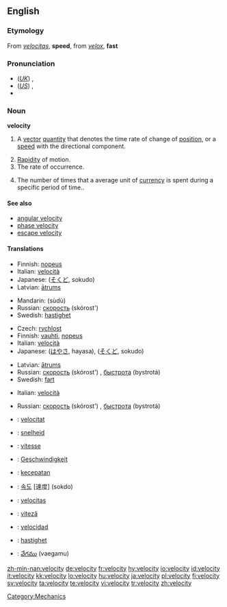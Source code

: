 {{wikipedia|dab=velocity (disambiguation)|velocity}}
==English==

===Etymology===
From {{L.}} ''[[velocitas]]'', '''speed''', from ''[[velox]]'', '''fast'''

===Pronunciation===
* (''[[Received Pronunciation|UK]]'') {{IPA|/vəˈlɒsəti/}}, {{SAMPA|/v@"lQs@ti/}}
* (''[[General American|US]]'') {{IPA|/vəˈlɑsəti/}}, {{SAMPA|/v@"lAs@ti/}}
* {{audio|en-us-velocity.ogg|Audio (US)}}

===Noun===
{{wikipedia}}
'''velocity'''

# {{physics}} A [[vector]] [[quantity]] that denotes the time rate of change of [[position]], or a [[speed]] with the directional component.
# [[rapidity|Rapidity]] of motion.
# The rate of occurrence.
# {{economics}} The number of times that a average unit of [[currency]] is spent during a specific period of time..

====See also====
* [[angular velocity]]
* [[phase velocity]]
* [[escape velocity]]

====Translations====
{{trans-top|vector quantity}}
* Finnish: [[nopeus]]
* Italian: [[velocità]] {{f}}
* Japanese: {{Jpan|[[速度]]}} ([[そくど]], sokudo)
* Latvian: [[ātrums]] {{m}}
{{trans-mid}}
* Mandarin: {{Hani|[[速度]]}} (sùdù)
* Russian: [[скорость]] (skórost') {{f}}
* Swedish: [[hastighet]] {{c}}
{{trans-bottom}}

{{trans-top|rapidity of motion}}
* Czech: [[rychlost]] {{f}}
* Finnish: [[vauhti]], [[nopeus]]
* Italian: [[velocità]] {{f}}
* Japanese: {{Jpan|[[速さ]]}} ([[はやさ]], hayasa), {{Jpan|[[速度]]}} ([[そくど]], sokudo)
{{trans-mid}}
* Latvian: [[ātrums]] {{m}}
* Russian: [[скорость]] (skórost') {{f}}, [[быстрота]] (bystrotá) {{f}}
* Swedish: [[fart]] {{c}}
{{trans-bottom}}

{{trans-top|the rate of occurrence}}
* Italian: [[velocità]] {{f}}
{{trans-mid}}
* Russian: [[скорость]] (skórost') {{f}}, [[быстрота]] (bystrotá) {{f}}
{{trans-bottom}}

{{checktrans-top}}
* {{ttbc|Catalan}}: [[velocitat]] {{f}}
* {{ttbc|Dutch}}: [[snelheid]] {{f}}
* {{ttbc|French}}: [[vitesse]] {{f}}
* {{ttbc|German}}: [[Geschwindigkeit]] {{f}}
* {{ttbc|Indonesian}}: [[cepat|kecepatan]]
* {{ttbc|Korean}}: [[속도]] [速度] (sokdo)
{{trans-mid}}
* {{ttbc|Latin}}: [[velocitas]] {{f}}
* {{ttbc|Romanian}}: [[viteză]] {{f}}
* {{ttbc|Spanish}}: [[velocidad]] {{f}}
* {{ttbc|Swedish}}: [[hastighet]]
* {{ttbc|Telugu}}: [[వేగము]] (vaegamu)
{{trans-bottom}}
[[Category:Mechanics]]

[[zh-min-nan:velocity]]
[[de:velocity]]
[[fr:velocity]]
[[hy:velocity]]
[[io:velocity]]
[[id:velocity]]
[[it:velocity]]
[[kk:velocity]]
[[lo:velocity]]
[[hu:velocity]]
[[ja:velocity]]
[[pl:velocity]]
[[fi:velocity]]
[[sv:velocity]]
[[ta:velocity]]
[[te:velocity]]
[[vi:velocity]]
[[tr:velocity]]
[[zh:velocity]]